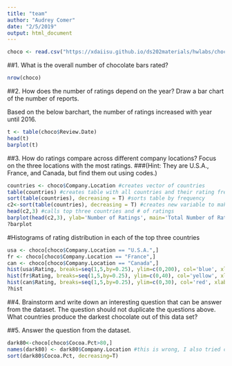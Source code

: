 ```yaml
---
title: "team"
author: "Audrey Comer"
date: "2/5/2019"
output: html_document
---
```


```r
choco <- read.csv("https://xdaiisu.github.io/ds202materials/hwlabs/choco.csv")
```

##1. What is the overall number of chocolate bars rated?
```r
nrow(choco)
```

##2. How does the number of ratings depend on the year? Draw a bar chart of the number of reports.

Based on the below barchart, the number of ratings increased with year until 2016.

```r
t <- table(choco$Review.Date)
head(t)
barplot(t)
```

##3. How do ratings compare across different company locations? Focus on the three locations with the most ratings.
###(Hint: They are U.S.A., France, and Canada, but find them out using codes.)

```r
countries <- choco$Company.Location #creates vector of countries
table(countries) #creates table with all countries and their rating frequency
sort(table(countries), decreasing = T) #sorts table by frequency
c2<-sort(table(countries), decreasing = T) #creates new variable to make calling headings simpler
head(c2,3) #calls top three countries and # of ratings
barplot(head(c2,3), ylab='Number of Ratings', main='Total Number of Ratings for Countries with the Most Ratings', ylim=c(0,800), width=1, col=c('blue', 'yellow','red'))
?barplot
```

#Histograms of rating distribution in each of the top three countries
```r
usa <- choco[choco$Company.Location == "U.S.A.",]
fr <- choco[choco$Company.Location == "France",]
can <- choco[choco$Company.Location == "Canada",]
hist(usa$Rating, breaks=seq(1,5,by=0.25), ylim=c(0,200), col='blue', xlab='Rating', main='Ratings of American chocolate')
hist(fr$Rating, breaks=seq(1,5,by=0.25), ylim=c(0,40), col='yellow', xlab='Rating', main='Ratings of French chocolate')
hist(can$Rating, breaks=seq(1,5,by=0.25), ylim=c(0,30), col='red', xlab='Rating', main='Ratings of Canadian chocolate')
?hist
```



##4. Brainstorm and write down an interesting question that can be answer from the dataset. The question should not duplicate the questions above.
What countries produce the darkest chocolate out of this data set?

##5. Answer the question from the dataset.
```r
dark80<-choco[choco$Cocoa.Pct>80,]
names(dark80) <- dark80$Company.Location #this is wrong, I also tried choco$Company.Location, that didn't work either
sort(dark80$Cocoa.Pct, decreasing=T) 

```

